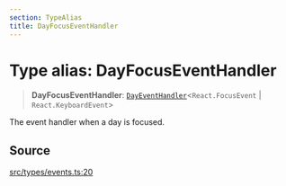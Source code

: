 ```yaml
---
section: TypeAlias
title: DayFocusEventHandler
---
```


# Type alias: DayFocusEventHandler

> **DayFocusEventHandler**: [`DayEventHandler`](/docs/api/next/type-aliases/DayEventHandler.mdx)\<`React.FocusEvent` \| `React.KeyboardEvent`\>

The event handler when a day is focused.

## Source

[src/types/events.ts:20](https://github.com/gpbl/react-day-picker/blob/45cca307e/src/types/events.ts#L20)
